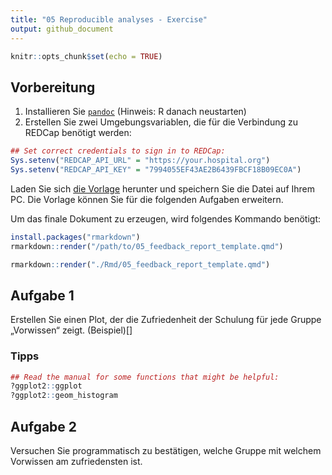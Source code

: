 ```yaml
---
title: "05 Reproducible analyses - Exercise"
output: github_document
---
```


```r
knitr::opts_chunk$set(echo = TRUE)
```

## Vorbereitung

1. Installieren Sie [`pandoc`](https://pandoc.org/installing.html) (Hinweis: R danach neustarten)
2. Erstellen Sie zwei Umgebungsvariablen, die für die Verbindung zu REDCap benötigt werden:

```r
## Set correct credentials to sign in to REDCap:
Sys.setenv("REDCAP_API_URL" = "https://your.hospital.org")
Sys.setenv("REDCAP_API_KEY" = "7994055EF43AE2B6439FBCF18B09EC0A")
```

Laden Sie sich [die Vorlage](./05_feedback_report_template.qmd) herunter und speichern Sie die Datei auf Ihrem PC.
Die Vorlage können Sie für die folgenden Aufgaben erweitern.



Um das finale Dokument zu erzeugen, wird folgendes Kommando benötigt:

```r
install.packages("rmarkdown")
rmarkdown::render("/path/to/05_feedback_report_template.qmd")
```

```r
rmarkdown::render("./Rmd/05_feedback_report_template.qmd")
```

## Aufgabe 1

Erstellen Sie einen Plot, der die Zufriedenheit der Schulung für jede Gruppe „Vorwissen“ zeigt. (Beispiel)[]

### Tipps

```r
## Read the manual for some functions that might be helpful:
?ggplot2::ggplot
?ggplot2::geom_histogram
```


## Aufgabe 2

Versuchen Sie programmatisch zu bestätigen, welche Gruppe mit welchem Vorwissen am zufriedensten ist.
